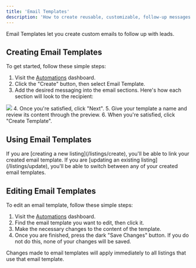 ```yaml
---
title: 'Email Templates'
description: 'How to create reusable, customizable, follow-up messages.'
---
```


Email Templates let you create custom emails to follow up with leads.

## Creating Email Templates

To get started, follow these simple steps:
1. Visit the [Automations](https://app.listingopen.com/automations) dashboard.
2. Click the "Create" button, then select Email Template.
3. Add the desired messaging into the email sections. Here's how each section will look to the recipient:
<img src="https://listingopen-photos.s3.us-east-2.amazonaws.com/guides/email_1.png" />
4. Once you're satisfied, click "Next".
5. Give your template a name and review its content through the preview.
6. When you're satisfied, click "Create Template".

## Using Email Templates

<AccordionGroup>
  <Accordion icon="house" title="Creating a new listing">
    If you are [creating a new listing](/listings/create), you'll be able to link your created email template.
  </Accordion>
  <Accordion icon="house-circle-check" title="Updating an existing listing">
    If you are [updating an existing listing](/listings/update), you'll be able to switch between any of your created email templates.
  </Accordion>
</AccordionGroup>

## Editing Email Templates

To edit an email template, follow these simple steps:
1. Visit the [Automations](https://app.listingopen.com/automations) dashboard.
2. Find the email template you want to edit, then click it.
3. Make the necessary changes to the content of the template.
4. Once you are finished, press the dark "Save Changes" button. If you do not do this, none of your changes will be saved.

<Note>Changes made to email templates will apply immediately to all listings that use that email template.</Note>

